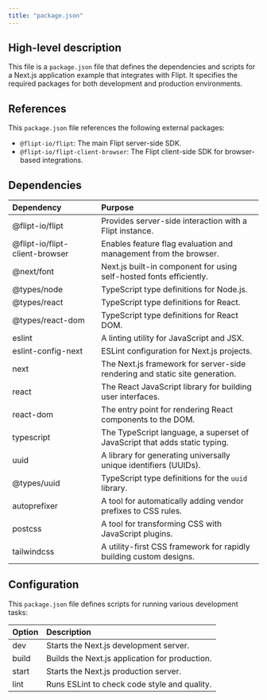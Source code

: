 ```yaml
---
title: "package.json"
---
```


## High-level description
This file is a `package.json` file that defines the dependencies and scripts for a Next.js application example that integrates with Flipt. It specifies the required packages for both development and production environments.

## References
This `package.json` file references the following external packages:

* `@flipt-io/flipt`: The main Flipt server-side SDK.
* `@flipt-io/flipt-client-browser`: The Flipt client-side SDK for browser-based integrations.

## Dependencies
| Dependency | Purpose |
|:-----------|:--------|
| @flipt-io/flipt | Provides server-side interaction with a Flipt instance. |
| @flipt-io/flipt-client-browser | Enables feature flag evaluation and management from the browser. |
| @next/font | Next.js built-in component for using self-hosted fonts efficiently. |
| @types/node | TypeScript type definitions for Node.js. |
| @types/react | TypeScript type definitions for React. |
| @types/react-dom | TypeScript type definitions for React DOM. |
| eslint | A linting utility for JavaScript and JSX. |
| eslint-config-next | ESLint configuration for Next.js projects. |
| next | The Next.js framework for server-side rendering and static site generation. |
| react | The React JavaScript library for building user interfaces. |
| react-dom | The entry point for rendering React components to the DOM. |
| typescript | The TypeScript language, a superset of JavaScript that adds static typing. |
| uuid | A library for generating universally unique identifiers (UUIDs). |
| @types/uuid | TypeScript type definitions for the `uuid` library. |
| autoprefixer | A tool for automatically adding vendor prefixes to CSS rules. |
| postcss | A tool for transforming CSS with JavaScript plugins. |
| tailwindcss | A utility-first CSS framework for rapidly building custom designs. |

## Configuration
This `package.json` file defines scripts for running various development tasks:

| Option | Description |
|:-------|:------------|
| dev | Starts the Next.js development server. |
| build | Builds the Next.js application for production. |
| start | Starts the Next.js production server. |
| lint | Runs ESLint to check code style and quality. |
